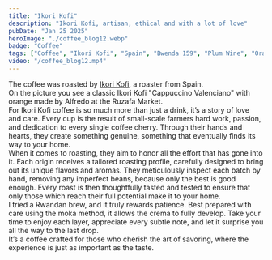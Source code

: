 ```yaml
---
title: "Ikori Kofi"
description: "Ikori Kofi, artisan, ethical and with a lot of love"
pubDate: "Jan 25 2025"
heroImage: "./coffee_blog12.webp"
badge: "Coffee"
tags: ["Coffee", "Ikori Kofi", "Spain", "Bwenda 159", "Plum Wine", "Orange Peel", "Black Tea", "Dark Chocolate", "Marzipan"]
video: "/coffee_blog12.mp4"
---
```


The coffee was roasted by [Ikori Kofi](https://ikorekofi.com/), a roaster from Spain.
<br />
On the picture you see a classic Ikori Kofi "Cappuccino Valenciano" with orange made by Alfredo at the Ruzafa Market.
<br />
For Ikori Kofi coffee is so much more than just a drink, it’s a story of love and care. Every cup is the result of small-scale farmers hard work, passion, and dedication to every single coffee cherry.
Through their hands and hearts, they create something genuine, something that eventually finds its way to your home.
<br />
When it comes to roasting, they aim to honor all the effort that has gone into it. Each origin receives a tailored roasting profile, carefully designed to bring out its unique flavors and aromas. They meticulously inspect each batch by hand, removing any imperfect beans, because only the best is good enough.
Every roast is then thoughtfully tasted and tested to ensure that only those which reach their full potential make it to your home.
<br />
I tried a Rwandan brew, and it truly rewards patience. Best prepared with care using the moka method, it allows the crema to fully develop. Take your time to enjoy each layer, appreciate every subtle note, and let it surprise you all the way to the last drop.
<br />
It’s a coffee crafted for those who cherish the art of savoring, where the experience is just as important as the taste.